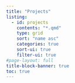 ```yaml
---
title: "Projects"
listing:
  - id: projects
    contents: "*.qmd"
    type: grid
    sort: "name asc"
    categories: true
    sort-ui: true
    filter-ui: true
#page-layout: full
title-block-banner: true
toc: true
---
```

